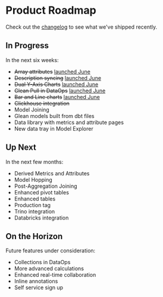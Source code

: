 # Product Roadmap

Check out the [changelog](/changelog) to see what we've shipped recently.

## In Progress

In the next six weeks:

- <del>Array attributes</del> [launched June](/changelog/2023_06_30#filter-and-group-array-values)
- <del>Description syncing</del> [launched June](/changelog/2023_06_30#documentation-synced-from-dbt-and-your-warehouse)
- <del>Dual Y-Axis Charts</del> [launched June](/changelog/2023_06_30#bar--line-charts-and-more)
- <del>Glean Pull in DataOps</del> [launched June](/changelog/2023_06_30#improved-dataops-workflow-with-glean-pull)
- <del>Bar and Line charts</del> [launched June](/changelog/2023_06_30#bar--line-charts-and-more)
- <del>Clickhouse integration</del>
- Model Joining
- Glean models built from dbt files
- Data library with metrics and attribute pages
- New data tray in Model Explorer

## Up Next

In the next few months:

- Derived Metrics and Attributes
- Model Hopping
- Post-Aggregation Joining
- Enhanced pivot tables
- Enhanced tables
- Production tag
- Trino integration
- Databricks integration

## On the Horizon

Future features under consideration:

- Collections in DataOps
- More advanced calculations
- Enhanced real-time collaboration
- Inline annotations
- Self service sign up
